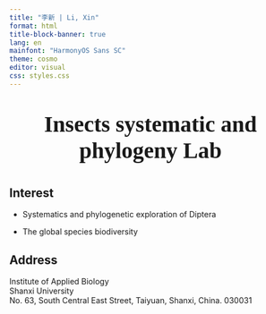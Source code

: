 ```yaml
---
title: "李新 | Li, Xin"
format: html
title-block-banner: true
lang: en
mainfont: "HarmonyOS Sans SC"
theme: cosmo
editor: visual
css: styles.css
---
```


<p style="font-size:40px;font-weight:bold;font-family:'HarmonyOS Sans'" align="center">Insects systematic and phylogeny Lab</p>

<p style="display:none">logo</p>

## Interest

-   Systematics and phylogenetic exploration of Diptera

-   The global species biodiversity

## Address

Institute of Applied Biology\
Shanxi University\
No. 63, South Central East Street, Taiyuan, Shanxi, China. 030031
